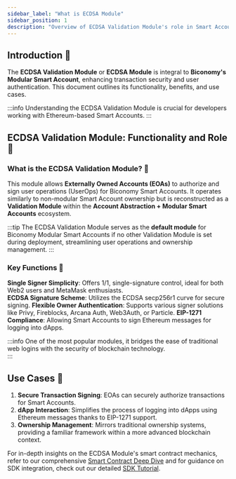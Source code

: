 ```yaml
---
sidebar_label: "What is ECDSA Module"
sidebar_position: 1
description: "Overview of ECDSA Validation Module's role in Smart Accounts"
---
```


## Introduction 📄

The **ECDSA Validation Module** or **ECDSA Module** is integral to **Biconomy's Modular Smart Account**, enhancing transaction security and user authentication. This document outlines its functionality, benefits, and use cases.

:::info
Understanding the ECDSA Validation Module is crucial for developers working with Ethereum-based Smart Accounts.
:::

## ECDSA Validation Module: Functionality and Role 🔑

### What is the ECDSA Validation Module? 🤔

This module allows **Externally Owned Accounts (EOAs)** to authorize and sign user operations (UserOps) for Biconomy Smart Accounts. It operates similarly to non-modular Smart Account ownership but is reconstructed as a **Validation Module** within the **Account Abstraction + Modular Smart Accounts** ecosystem.

:::tip
The ECDSA Validation Module serves as the **default module** for Biconomy Modular Smart Accounts if no other Validation Module is set during deployment, streamlining user operations and ownership management.
:::

### Key Functions 🔐

**Single Signer Simplicity**: Offers 1/1, single-signature control, ideal for both Web2 users and MetaMask enthusiasts.  
**ECDSA Signature Scheme**: Utilizes the ECDSA secp256r1 curve for secure signing.
**Flexible Owner Authentication**: Supports various signer solutions like Privy, Fireblocks, Arcana Auth, Web3Auth, or Particle.
**EIP-1271 Compliance**: Allowing Smart Accounts to sign Ethereum messages for logging into dApps.

:::info
One of the most popular modules, it bridges the ease of traditional web logins with the security of blockchain technology.  
:::

## Use Cases 🌟

1. **Secure Transaction Signing**: EOAs can securely authorize transactions for Smart Accounts.
2. **dApp Interaction**: Simplifies the process of logging into dApps using Ethereum messages thanks to EIP-1271 support.
3. **Ownership Management**: Mirrors traditional ownership systems, providing a familiar framework within a more advanced blockchain context.

For in-depth insights on the ECDSA Module's smart contract mechanics, refer to our comprehensive [Smart Contract Deep Dive](/Modules/ecdsa/ecdsasmartcontracts) and for guidance on SDK integration, check out our detailed [SDK Tutorial](/Modules/ecdsa/ecdsasdk).
